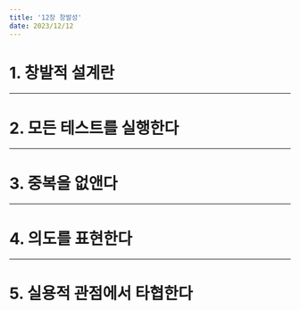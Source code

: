 ---
title: '12장 창발성'
date: 2023/12/12
---

# 1. 창발적 설계란

---

# 2. 모든 테스트를 실행한다

---

# 3. 중복을 없앤다

---

# 4. 의도를 표현한다

---

# 5. 실용적 관점에서 타협한다
